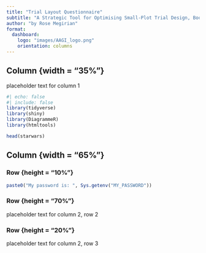 ```yaml
---
title: "Trial Layout Questionnaire" 
subtitle: "A Strategic Tool for Optimising Small-Plot Trial Design, Boosting Statistical Power, and Laying the Foundation for Robust Data Analysis"
author: "by Rose Megirian"
format: 
  dashboard:
    logo: "images/AAGI_logo.png"
    orientation: columns
---
```

## Column {width = "35%"}

placeholder text for column 1 
```r
#| echo: false
#| include: false
library(tidyverse)
library(shiny)
library(DiagrammeR)
library(htmltools)
```


```r
head(starwars)
```

## Column {width = "65%"}

### Row {height = "10%"}
```r
paste0("My password is: ", Sys.getenv("MY_PASSWORD"))
```

### Row {height = "70%"}

placeholder text for column 2, row 2

### Row {height = "20%"}

placeholder text for column 2, row 3
